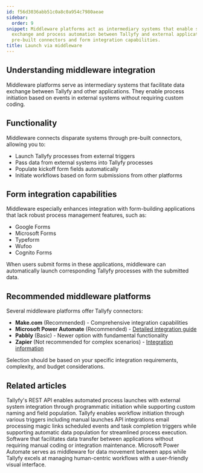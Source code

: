 ```yaml
---
id: f56d3036abb51c0a8c0a954c7980aeae
sidebar:
  order: 9
snippet: Middleware platforms act as intermediary systems that enable seamless data
  exchange and process automation between Tallyfy and external applications through
  pre-built connectors and form integration capabilities.
title: Launch via middleware
---
```


## Understanding middleware integration

Middleware platforms serve as intermediary systems that facilitate data exchange between Tallyfy and other applications. They enable process initiation based on events in external systems without requiring custom coding.

## Functionality

Middleware connects disparate systems through pre-built connectors, allowing you to:

* Launch Tallyfy processes from external triggers
* Pass data from external systems into Tallyfy processes
* Populate kickoff form fields automatically
* Initiate workflows based on form submissions from other platforms

## Form integration capabilities

Middleware especially enhances integration with form-building applications that lack robust process management features, such as:

* Google Forms
* Microsoft Forms
* Typeform
* Wufoo
* Cognito Forms

When users submit forms in these applications, middleware can automatically launch corresponding Tallyfy processes with the submitted data.

## Recommended middleware platforms

Several middleware platforms offer Tallyfy connectors:

* **Make.com** (Recommended) - Comprehensive integration capabilities
* **Microsoft Power Automate** (Recommended) - [Detailed integration guide](/products/pro/integrations/middleware/power-automate/)
* **Pabbly** (Basic) - Newer option with fundamental functionality
* **Zapier** (Not recommended for complex scenarios) - [Integration information](/products/pro/integrations/middleware/zapier/)

Selection should be based on your specific integration requirements, complexity, and budget considerations.


## Related articles
<CardGrid>
<LinkTitleCard header="<b>Triggers > Launch via API</b>" href="/products/pro/launching/triggers/via-api/" > Tallyfy's REST API enables automated process launches with external system integration through programmatic initiation while supporting custom naming and field population. </LinkTitleCard>
<LinkTitleCard header="<b>Launching > Triggers</b>" href="/products/pro/launching/triggers/" > Tallyfy enables workflow initiation through various triggers including manual launches API integrations email processing magic links scheduled events and task completion triggers while supporting automatic data population for streamlined process execution. </LinkTitleCard>
<LinkTitleCard header="<b>Integrations > Middleware</b>" href="/products/pro/integrations/middleware/" > Software that facilitates data transfer between applications without requiring manual coding or integration maintenance. </LinkTitleCard>
<LinkTitleCard header="<b>Middleware > Power Automate</b>" href="/products/pro/integrations/middleware/power-automate/" > Microsoft Power Automate serves as middleware for data movement between apps while Tallyfy excels at managing human-centric workflows with a user-friendly visual interface. </LinkTitleCard>
</CardGrid>
